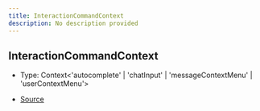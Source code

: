 ```yaml
---
title: InteractionCommandContext
description: No description provided
---
```


## InteractionCommandContext

- Type: Context\<'autocomplete' \| 'chatInput' \| 'messageContextMenu' \| 'userContextMenu'>

- [Source](https://github.com/underctrl-io/commandkit/blob/f8cc07d11d2ae5ed7f529adff1649936223e27b2/packages/commandkit/src/app/commands/Context.ts#L57)